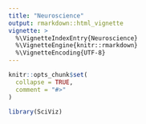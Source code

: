 ```yaml
---
title: "Neuroscience"
output: rmarkdown::html_vignette
vignette: >
  %\VignetteIndexEntry{Neuroscience}
  %\VignetteEngine{knitr::rmarkdown}
  %\VignetteEncoding{UTF-8}
---
```


```r
knitr::opts_chunk$set(
  collapse = TRUE,
  comment = "#>"
)
```

```r
library(SciViz)
```
